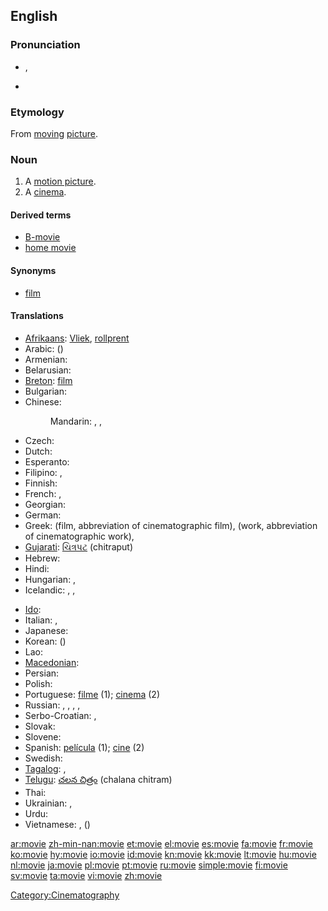 ==English==

===Pronunciation===
* {{IPA|/ˈmuːvi/}}, {{SAMPA|/'mu:vi/}}
* {{audio|en-us-movie.ogg|Audio (US)}}
*: {{rhymes|uːvi}}

===Etymology===
From [[moving]] [[picture]].

===Noun===
{{en-noun}}

# A [[motion picture]].
# A [[cinema]].

====Derived terms====
* [[B-movie]]
* [[home movie]]

====Synonyms====
* [[film]]

====Translations====
{{trans-top|motion picture}}
* [[Afrikaans]]: [[Vliek]], [[rollprent]]
* Arabic: {{t|ar|فيلم|m|tr=film|sc=Arab}} ({{t|ar|أفلام|m|p|tr='aflaam|sc=Arab}})
* Armenian: {{t-|hy|ֆիլմ|tr=film}}
* Belarusian: {{t|be|фільм|m|tr=fil’m|sc=Cyrl}}
* [[Breton]]: [[film]] {{m}}
* Bulgarian: {{t|bg|филм|m|tr=film|sc=Cyrl}}
* Chinese:
*: Mandarin: {{t|zh|電影|sc=Hani}},  {{t|zh|电影|tr=diànyǐng|sc=Hani}},  {{t|zh|影片|tr=yǐngpiàn|sc=Hani}}
* Czech: {{t+|cs|film|m}}
* Dutch: {{t+|nl|film|m}}
* Esperanto: {{t-|eo|filmo|xs=Esperanto}}
* Filipino: {{tø|fil|pelikula}},  {{tø|fil|sine}}
* Finnish: {{t+|fi|elokuva}}
* French: {{t+|fr|cinéma|m}}, {{t+|fr|film|m}}
* Georgian: {{t|ka|ფილმი|tr=p‘ilmi|sc=Geor}}
* German: {{t+|de|Film|m}}
* Greek: {{t+|el|ταινία|f|tr=tenía}} (film, abbreviation of cinematographic film), {{t|el|έργο|n|tr=érɣo}} (work, abbreviation of cinematographic work), {{t|el|φιλμ|n|tr=film}}
* [[Gujarati]]: [[ચિત્રપટ]] (chitraput)
* Hebrew: {{t|he|סרט|m|tr=séret'|sc=Hebr}}
* Hindi: {{t|hi|फ़िल्म|tr=film|sc=Deva}}
* Hungarian: {{t+|hu|film}}, {{t+|hu|mozi}}
* Icelandic: {{t+|is|bíómynd|f}}, {{t+|is|mynd|f}}, {{t+|is|kvikmynd|f}}
{{trans-mid}}
* [[Ido]]: {{t+|io|filmo|xs=Ido}}
* Italian: {{t+|it|cinema|m}}, {{t+|it|film|m}}
* Japanese: {{t|ja|映画|tr=えいが, eiga|sc=Jpan}}
* Korean: {{t|ko|영화|tr=yeonghwa|sc=Kore}} ({{t|ko|映畫|sc=Kore}})
* Lao: {{t|lo|ຟີມ|tr=fiim|sc=Laoo}}
* [[Macedonian]]: {{t|mk|филм|m|tr=film|sc=Cyrl}}
* Persian: {{t|fa|فیلم|tr=film|sc=fa-Arab}}
* Polish: {{t+|pl|film|m}}
* Portuguese: [[filme]] {{m}} (1); [[cinema]] {{m}} (2)
* Russian: {{t|ru|фильм|m|tr=fil’m|sc=Cyrl}},  {{t|ru|кино|n|tr=kinó|sc=Cyrl}} {{indeclinable}},  {{t|ru|кинофильм|m|tr=konofíl'm|sc=Cyrl}}, {{t|ru|кинокартина|f|tr=kinokartína|sc=Cyrl}},  {{t|ru|картина|f|tr=kartína|sc=Cyrl}}
* Serbo-Croatian: {{t|sh|филм|m|sc=Cyrl}},  {{t|sh|film|m}}
* Slovak: {{t-|sk|film|m}}
* Slovene: {{t|sl|film|m}}
* Spanish: [[película]] {{f}} (1); [[cine]] {{m}} (2)
* Swedish: {{t+|sv|bio|c}}
* [[Tagalog]]: {{t|tl|pelikula|xs=Tagalog}},  {{t-|tl|sine|xs=Tagalog}}
* [[Telugu]]: [[చలన చిత్రం]] (chalana chitram)
* Thai: {{t|th|ฟิล์ม|tr=film|sc=Thai}}
* Ukrainian: {{t|uk|фільм|m|tr=fil’m|sc=Cyrl}},  {{t|uk|кіно|n|tr=kinó|sc=Cyrl}}
* Urdu: {{t|ur|فلم|tr=film|sc=ur-Arab}}
* Vietnamese: {{t|vi|phim}},  {{t|vi|điện ảnh}} ({{t|vi|電影}})
{{trans-bottom}}

[[Category:Cinematography]]

[[ar:movie]]
[[zh-min-nan:movie]]
[[et:movie]]
[[el:movie]]
[[es:movie]]
[[fa:movie]]
[[fr:movie]]
[[ko:movie]]
[[hy:movie]]
[[io:movie]]
[[id:movie]]
[[kn:movie]]
[[kk:movie]]
[[lt:movie]]
[[hu:movie]]
[[nl:movie]]
[[ja:movie]]
[[pl:movie]]
[[pt:movie]]
[[ru:movie]]
[[simple:movie]]
[[fi:movie]]
[[sv:movie]]
[[ta:movie]]
[[vi:movie]]
[[zh:movie]]